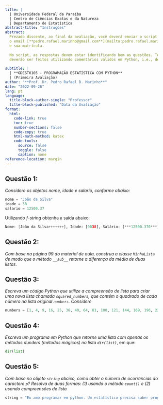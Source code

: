 ```yaml
---
title: |
  | Universidade Federal da Paraíba
  | Centro de Ciências Exatas e da Natureza
  | Departamento de Estatística
abstract-title: "Instruções"
abstract: 
  Prezado discente, ao final da avaliação, você deverá enviar o script Python para o
  o email [**pedro.rafael.marinho@gmail.com**](mailto:pedro.rafael.mariho@gmail.com). No título do email deverá constar o seu nome
  e sua matrícula. 
  
  No script, as respostas devem estar identificando bem as questões. Todos os comentários
  deverão ser feitos utilizando comentários válidos em Python, i.e., deverão utilizar `#`. 
  
subtitle: |
  | **GDEST0105 - PROGRAMAÇÃO ESTATÍSTICA COM PYTHON**
  | (Primeira Avaliação)
author: "**Prof. Dr. Pedro Rafael D. Marinho**"
date: "2022-09-26"
lang: pt
language: 
  title-block-author-single: "Professor"
  title-block-published: "Data da Avaliação"
format:
  html:
    code-link: true
    toc: true
    number-sections: false
    code-copy: true
    html-math-method: katex
    code-tools:
      source: false
      toggle: false
      caption: none
reference-location: margin
---
```


<!-- ::: callout-note -->

<!-- # Algumas observações importantes -->

<!-- \ -->

<!-- As soluções que fiz usam unica e exclusivamente conceitos de estruturas de dados de R e funções que encontram-se nos slides. Por motivos óbvios, isso em nada impede que você escolha em utilizar outros conceitos que foram ministrados em sala de aula.\ -->

<!-- \ -->

<!-- Além disso, as soluções que fiz não são as melhores soluções. Existe formas mais elegantes de resolver os problemas. Porém, a ideia aqui é utilizar os conceitos congruentes aos assuntos da primeira avaliação. -->

<!-- 1.  O operador `|>` (operador de pipe) que utilizo nas soluções não são condições necessárias para resolver as questões de prova. Onde tiver `obj |> funcao()` você poderá substituir por `funcao(obj)`; -->

<!-- 2.  A biblioteca `dplyr` que é carregada, por exemplo, na questão 5, onde sugiro que seja feito `library(dplyr)` não era objeto de estudo, i.e., você para resolver as questões não precisava conhecer **NADA** da `dplyr`. O uso dela, aqui, se deve unica e exclusivamente para carregar o conjunto de dados `starwars`. Porém, soluções que utilizaram o `dplyr` são aceitas, haja vista que falei sobre esse pacote em sala de aula; -->

<!-- 3.  Sugiro fortemente que estudem as soluções. -->

<!-- ::: -->

## Questão 1:

*Considere os objetos nome, idade e salario, conforme abaixo:*

``` python
nome = "João da Silva"
idade = 38
salario = 12500.37
```

Utilizando *f-string* obtenha a saída abaixo:

``` python
Nome: [João da Silva+++++++], Idade: [0038], Salário: [***12500.370***]
```

## Questão 2:

*Com base na página 99 do material de aula, construa a classe `MinhaLista` de modo que o método `__sub__` retorne a diferença da média de duas listas*.

## Questão 3:

*Escreva um código Python que utilize a compreensão de lista para criar uma nova lista chamada `squared_numbers`, que contém o quadrado de cada número na lista original `numbers`. Considere*

``` python
numbers = [1, 4, 9, 16, 25, 36, 49, 64, 81, 100, 121, 144, 169, 196, 225, 256, 289, 324, 361, 400]
```

## Questão 4:

*Escreva um programa em Python que retorne uma lista com apenas os métodos dunders (métodos mágicos) na lista `dir(list)`*, em que:

```python
dir(list)
```

## Questão 5:

*Com base no objeto `string` abaixo, como obter o número de ocorrências do caractere `p`? Resolva de duas formas: (1) usando o método `count()` e (2) usando compreensões de lista*

``` python
string = "Eu amo programar em python. Um estatístico precisa saber programar!"
```
